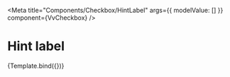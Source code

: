 


<Meta
	title="Components/Checkbox/HintLabel"
	args={{
		modelValue: []
	}}
	component={VvCheckbox}
/>

# Hint label

<Canvas>
	<Story
		name="Hint label"
		args={{
			id: 9,
			label: 'Accept terms and conditions',
			name: 'ck9',
			modelValue: false,
			hintLabel: 'Lorem ipsum dolor sit amet'
		}}>
		{Template.bind({})}
	</Story>
</Canvas>
